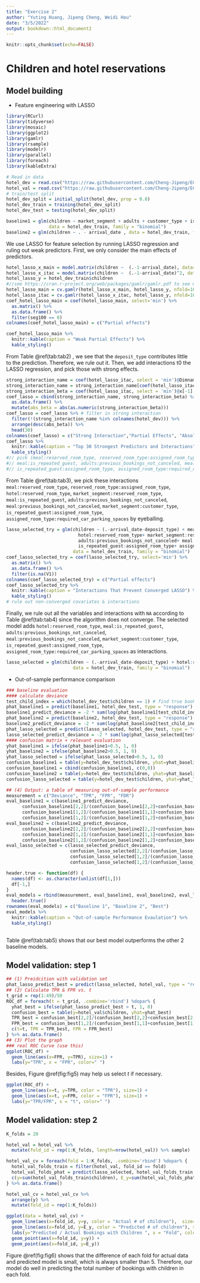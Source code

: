 ```yaml
---
title: "Exercise 2"
author: "Yuting Huang, Jipeng Cheng, Weidi Hou"
date: "3/5/2022"
output: bookdown::html_document2
---
```


```r
knitr::opts_chunk$set(echo=FALSE)
```

# Children and hotel reservations
## Model building
- Feature engineering with LASSO
```r
library(RCurl)
library(tidyverse)
library(mosaic)
library(ggplot2)
library(gamlr)
library(rsample)
library(modelr)
library(parallel)
library(foreach)
library(kableExtra)

# Read in data
hotel_dev = read.csv("https://raw.githubusercontent.com/Cheng-Jipeng/ECO395M/master/data/hotels_dev.csv")
hotel_val = read.csv("https://raw.githubusercontent.com/Cheng-Jipeng/ECO395M/master/data/hotels_val.csv")
# train/test split
hotel_dev_split = initial_split(hotel_dev, prop = 0.8)
hotel_dev_train = training(hotel_dev_split)
hotel_dev_test = testing(hotel_dev_split)

baseline1 = glm(children ~ market_segment + adults + customer_type + is_repeated_guest,
                data = hotel_dev_train, family = "binomial")
baseline2 = glm(children ~ . - arrival_date , data = hotel_dev_train, family = "binomial")
```

We use LASSO for feature selection by running LASSO regression and ruling out weak predictors. First, we only consider the main effects of predictors.
```r
hotel_lasso_x_main = model.matrix(children ~  (.-1-arrival_date), data=hotel_dev_train)
hotel_lasso_x_itac = model.matrix(children ~  (.-1-arrival_date)^2, data=hotel_dev_train)
hotel_lasso_y = hotel_dev_train$children
#//see https://cran.r-project.org/web/packages/gamlr/gamlr.pdf to see more
hotel_lasso_main = cv.gamlr(hotel_lasso_x_main, hotel_lasso_y, nfold=10, verb=TRUE, family="binomial")
hotel_lasso_itac = cv.gamlr(hotel_lasso_x_itac, hotel_lasso_y, nfold=10, verb=TRUE, family="binomial")
coef_hotel_lasso_main = coef(hotel_lasso_main, select='min') %>% 
  as.matrix() %>% 
  as.data.frame() %>%
  filter(seg100 == 0)
colnames(coef_hotel_lasso_main) = c("Partial effects")
```
```r
coef_hotel_lasso_main %>%
  knitr::kable(caption = "Weak Partial Effects") %>%
  kable_styling()
```
From Table \@ref(tab:tab2) , we see that the `deposit_type` contributes little to the prediction. Therefore, we rule out it. Then, we add interactions t0 the LASSO regression, and pick those with strong effects. 
```r
strong_interaction_name = coef(hotel_lasso_itac, select = 'min')@Dimnames[1] %>% as.data.frame() 
strong_interaction_name = strong_interaction_name[coef(hotel_lasso_itac, select = 'min')@i,] 
strong_interaction_beta = coef(hotel_lasso_itac, select = 'min')@x[-1]
coef_lasso = cbind(strong_interaction_name, strong_interaction_beta) %>% # transform matrix to dataframe
  as.data.frame() %>%
  mutate(abs_beta = abs(as.numeric(strong_interaction_beta))) 
coef_lasso = coef_lasso %>% # filter in strong interaction
  filter(!(strong_interaction_name %in% colnames(hotel_dev))) %>%
  arrange(desc(abs_beta)) %>%
  head(30) 
colnames(coef_lasso) = c("Strong Interaction","Partial Effects", "Absolute Values of Partial Effects")
coef_lasso %>%
  knitr::kable(caption = "Top 30 Strongest Predictors and Interactions") %>%
  kable_styling()
#// pick (meal:reserved_room_type, reserved_room_type:assigned_room_type, hotel:reserved_room_type, market_segment:reserved_room_type,
#// meal:is_repeated_guest, adults:previous_bookings_not_canceled, meal:previous_bookings_not_canceled, market_segment:customer_type,
#// is_repeated_guest:assigned_room_type, assigned_room_type:required_car_parking_spaces) by eyeballing
```
From Table \@ref(tab:tab3), we pick these interactions `meal:reserved_room_type `, ` reserved_room_type:assigned_room_type `, ` hotel:reserved_room_type `, ` market_segment:reserved_room_type `, ` meal:is_repeated_guest `, ` adults:previous_bookings_not_canceled `, ` meal:previous_bookings_not_canceled `, ` market_segment:customer_type `, ` is_repeated_guest:assigned_room_type `, ` assigned_room_type:required_car_parking_spaces` by eyeballing. 
```r
lasso_selected_try = glm(children ~ (.-arrival_date-deposit_type) + meal:reserved_room_type+ reserved_room_type:assigned_room_type+
                           hotel:reserved_room_type+ market_segment:reserved_room_type+meal:is_repeated_guest+ 
                           adults:previous_bookings_not_canceled+ meal:previous_bookings_not_canceled+ market_segment:customer_type+
                           is_repeated_guest:assigned_room_type+ assigned_room_type:required_car_parking_spaces, 
                         data = hotel_dev_train, family = "binomial")
coef_lasso_selected_try = coef(lasso_selected_try, select='min') %>% 
  as.matrix() %>% 
  as.data.frame() %>%
  filter(is.na(V1))
colnames(coef_lasso_selected_try) = c("Partial effects") 
coef_lasso_selected_try %>%
  knitr::kable(caption = "Interactions That Prevent Converged LASSO") %>%
  kable_styling()
# rule out non-converged covariates & interactions
```
Finally, we rule out all the variables and interactions with `NA` according to Table \@ref(tab:tab4) since the algorithm does not converge. The selected model adds `hotel:reserved_room_type`, `meal:is_repeated_guest`, `adults:previous_bookings_not_canceled `, ` meal:previous_bookings_not_canceled `, ` market_segment:customer_type `, ` is_repeated_guest:assigned_room_type `, ` assigned_room_type:required_car_parking_spaces` as interactions.
```r
lasso_selected = glm(children ~ (.-arrival_date-deposit_type) + hotel:reserved_room_type+ meal:is_repeated_guest+  adults:previous_bookings_not_canceled+ meal:previous_bookings_not_canceled+ market_segment:customer_type+ is_repeated_guest:assigned_room_type+ assigned_room_type:required_car_parking_spaces, 
                         data = hotel_dev_train, family = "binomial")
```
- Out-of-sample performance comparison
```r
### baseline evaluation
#### calculate deviance
test_child_index = which(hotel_dev_test$children == 1) # find true book with children
phat_baseline1 = predict(baseline1, hotel_dev_test, type = "response") # baseline1
baseline1_predict_deviance = -2 * sum(log(phat_baseline1[test_child_index]))
phat_baseline2 = predict(baseline2, hotel_dev_test, type = "response") # baseline2
baseline2_predict_deviance = -2 * sum(log(phat_baseline2[test_child_index]))
phat_lasso_selected = predict(lasso_selected, hotel_dev_test, type = "response") # lasso_selected
lasso_selected_predict_deviance = -2 * sum(log(phat_lasso_selected[test_child_index]))
#### confusion matrix + relevant evaluation
yhat_baseline1 = ifelse(phat_baseline1>0.5, 1, 0)
yhat_baseline2 = ifelse(phat_baseline2>0.5, 1, 0)
yhat_lasso_selected = ifelse(phat_lasso_selected>0.5, 1, 0)
confusion_baseline1 = table(y=hotel_dev_test$children, yhat=yhat_baseline1)
confusion_baseline1 = cbind(confusion_baseline1, c(0,0))
confusion_baseline2 = table(y=hotel_dev_test$children, yhat=yhat_baseline2)
confusion_lasso_selected = table(y=hotel_dev_test$children, yhat=yhat_lasso_selected)

## (4) Output: a table of measuring out-of-sample performance
measurement = c("Deviance", "TPR", "FPR", "FDR")
eval_baseline1 = c(baseline1_predict_deviance,
      confusion_baseline1[2,2]/(confusion_baseline1[2,2]+confusion_baseline1[2,1]),
      confusion_baseline1[1,2]/(confusion_baseline1[1,1]+confusion_baseline1[1,2]),
      confusion_baseline1[1,2]/(confusion_baseline1[1,2]+confusion_baseline1[2,2])) %>% round(3)
eval_baseline2 = c(baseline2_predict_deviance,
      confusion_baseline2[2,2]/(confusion_baseline2[2,2]+confusion_baseline2[2,1]),
      confusion_baseline2[1,2]/(confusion_baseline2[1,1]+confusion_baseline2[1,2]),
      confusion_baseline2[1,2]/(confusion_baseline2[1,2]+confusion_baseline2[2,2])) %>% round(3)
eval_lasso_selected = c(lasso_selected_predict_deviance,
                        confusion_lasso_selected[2,2]/(confusion_lasso_selected[2,2]+confusion_lasso_selected[2,1]),
                        confusion_lasso_selected[1,2]/(confusion_lasso_selected[1,1]+confusion_lasso_selected[1,2]),
                        confusion_lasso_selected[1,2]/(confusion_lasso_selected[1,2]+confusion_lasso_selected[2,2])) %>% round(3)

header.true <- function(df) {
  names(df) <- as.character(unlist(df[1,]))
  df[-1,]
}
eval_models = rbind(measurement, eval_baseline1, eval_baseline2, eval_lasso_selected) %>% as.data.frame() %>%
  header.true()
rownames(eval_models) = c("Baseline 1", "Baseline 2", "Best")
eval_models %>%
  knitr::kable(caption = "Out-of-sample Performance Evaulation") %>%
  kable_styling()
  
```
Table \@ref(tab:tab5) shows that our best model outperforms the other 2 baseline models.

## Model validation: step 1
```r
## (1) Preidcition with validation set
phat_lasso_predict_best = predict(lasso_selected, hotel_val, type = "response")
## (2) Calculate TPR & FPR vs. t
t_grid = rep(1:49)/50
ROC_df = foreach(t = t_grid, .combine='rbind') %dopar% {
  yhat_best = ifelse(phat_lasso_predict_best > t, 1, 0)
  confusion_best = table(y=hotel_val$children, yhat=yhat_best)
  TPR_best = confusion_best[2,2]/(confusion_best[2,2]+confusion_best[2,1]) %>% round(3)
  FPR_best = confusion_best[1,2]/(confusion_best[1,1]+confusion_best[1,2]) %>% round(3)
  c(t=t, TPR = TPR_best, FPR = FPR_best)
} %>% as.data.frame()
## (3) Plot the graph
### real ROC Curve (use this)  
ggplot(ROC_df) +
  geom_line(aes(x=FPR, y=TPR), size=1) +
  labs(y="TPR", x = "FPR", color=" ")
```
Besides, Figure \@ref(fig:fig5) may help us select $t$ if necessary.
```r
ggplot(ROC_df) +
  geom_line(aes(x=t, y=TPR, color = "TPR"), size=1) +
  geom_line(aes(x=t, y=FPR, color = "FPR"), size=1) +
  labs(y="TPR/FPR", x = "t", color=" ")
```

## Model validation: step 2


```r
K_folds = 20

hotel_val = hotel_val %>%
  mutate(fold_id = rep(1:K_folds, length=nrow(hotel_val)) %>% sample)

hotel_val_cv = foreach(fold = 1:K_folds, .combine='rbind') %dopar% {
  hotel_val_folds_train = filter(hotel_val, fold_id == fold)
  hotel_val_folds_phat = predict(lasso_selected, hotel_val_folds_train, type = "response")
  c(y=sum(hotel_val_folds_train$children), E_y=sum(hotel_val_folds_phat)%>%round(0))
} %>% as.data.frame()

hotel_val_cv = hotel_val_cv %>%
  arrange(y) %>%
  mutate(fold_id = rep(1:K_folds))

ggplot(data = hotel_val_cv) +
  geom_line(aes(x=fold_id, y=y, color = "Actual # of children"),  size=1) +
  geom_line(aes(x=fold_id, y=E_y, color = "Predicted # of children"), size=1) +
  labs(y="Predicted / Actual Bookings with Children ", x = "Fold", color=" ")+
  geom_point(aes(x=fold_id, y=y)) +
  geom_point(aes(x=fold_id, y=E_y))

```

Figure \@ref(fig:fig6) shows that the difference of each fold for actual data and predicted model is small, which is always smaller than 5. Therefore, our model do well in predicting the total number of bookings with children in each fold.



